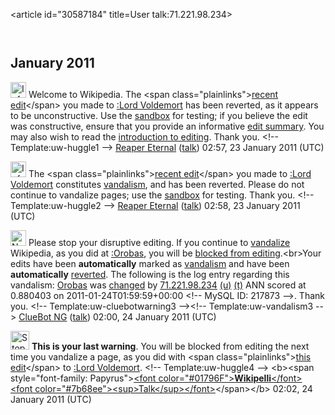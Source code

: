<article id="30587184" title=User talk:71.221.98.234>
	<talkpage id="30587184" title="User talk:71.221.98.234">

== January 2011 ==

[[Image:Information.png|25px|alt=|link=]] Welcome to Wikipedia. The &lt;span class=&quot;plainlinks&quot;&gt;[http://en.wikipedia.org/wiki/Lord_Voldemort?diff=409480116 recent edit]&lt;/span&gt; you made to [[:Lord Voldemort]] has been reverted, as it appears to be unconstructive. Use the [[Wikipedia:Sandbox|sandbox]] for testing; if you believe the edit was constructive, ensure that you provide an informative [[Help:Edit summary|edit summary]]. You may also wish to read the [[Wikipedia:Introduction|introduction to editing]]. Thank you. &lt;!-- Template:uw-huggle1 --&gt; [[User:Reaper Eternal|Reaper Eternal]] ([[User talk:Reaper Eternal|talk]]) 02:57, 23 January 2011 (UTC)

[[Image:Information.png|25px|alt=|link=]] The &lt;span class=&quot;plainlinks&quot;&gt;[http://en.wikipedia.org/wiki/Lord_Voldemort?diff=409480342 recent edit]&lt;/span&gt; you made to [[:Lord Voldemort]] constitutes [[Wikipedia:Vandalism|vandalism]], and has been reverted. Please do not continue to vandalize pages; use the [[Wikipedia:Sandbox|sandbox]] for testing. Thank you. &lt;!-- Template:uw-huggle2 --&gt; [[User:Reaper Eternal|Reaper Eternal]] ([[User talk:Reaper Eternal|talk]]) 02:58, 23 January 2011 (UTC)

[[Image:Nuvola apps important.svg|left|25px|alt=|link=]] Please stop your disruptive editing. If you continue to [[Wikipedia:Vandalism|vandalize]] Wikipedia, as you did at [[:Orobas]], you will be [[Wikipedia:Blocking policy|blocked from editing]].&lt;br&gt;Your edits have been '''automatically''' marked as [[Wikipedia:Vandalism|vandalism]] and have been '''automatically''' [[Help:Reverting|reverted]]. The following is the log entry regarding this vandalism: [[Orobas]] was [http://en.wikipedia.org/w/index.php?title=Orobas&amp;diff=409675504&amp;oldid=406072356 changed] by [[Special:Contributions/71.221.98.234|71.221.98.234]] [[User:71.221.98.234|(u)]] [[User talk:71.221.98.234|(t)]] ANN scored at 0.880403 on 2011-01-24T01:59:59+00:00 &lt;!-- MySQL ID: 217873 --&gt;. Thank you. &lt;!-- Template:uw-cluebotwarning3 --&gt;&lt;!-- Template:uw-vandalism3 --&gt; [[User:ClueBot NG|ClueBot NG]] ([[User talk:ClueBot NG|talk]]) 02:00, 24 January 2011 (UTC)

[[Image:Stop hand nuvola.svg|30px|alt=|link=]] '''This is your last warning'''. You will be blocked from editing the next time you vandalize a page, as you did with &lt;span class=&quot;plainlinks&quot;&gt;[http://en.wikipedia.org/wiki/Lord_Voldemort?diff=409675902 this edit]&lt;/span&gt; to [[:Lord Voldemort]]. &lt;!-- Template:uw-huggle4 --&gt; &lt;b&gt;&lt;span style=&quot;font-family: Papyrus&quot;&gt;[[User:Wikipelli|&lt;font color=&quot;#01796F&quot;&gt;'''Wikipelli'''&lt;/font&gt;]] [[User talk:Wikipelli|&lt;font color=&quot;#7b68ee&quot;&gt;&lt;sup&gt;Talk&lt;/sup&gt;&lt;/font&gt;]]&lt;/span&gt;&lt;/b&gt; 02:02, 24 January 2011 (UTC)
	</talkpage>
</article>